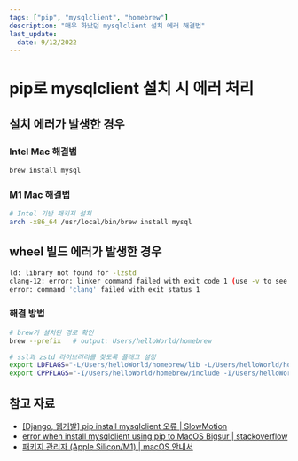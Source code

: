 ```yaml
---
tags: ["pip", "mysqlclient", "homebrew"]
description: "매우 화났던 mysqlclient 설치 에러 해결법"
last_update:
  date: 9/12/2022
---
```


# pip로 mysqlclient 설치 시 에러 처리

## 설치 에러가 발생한 경우

### Intel Mac 해결법

```bash showLineNumbers
brew install mysql
```

### M1 Mac 해결법

```bash showLineNumbers
# Intel 기반 패키지 설치
arch -x86_64 /usr/local/bin/brew install mysql
```

## wheel 빌드 에러가 발생한 경우

```bash showLineNumbers
ld: library not found for -lzstd
clang-12: error: linker command failed with exit code 1 (use -v to see invocation)
error: command 'clang' failed with exit status 1
```

### 해결 방법

```bash showLineNumbers
# brew가 설치된 경로 확인
brew --prefix   # output: Users/helloWorld/homebrew

# ssl과 zstd 라이브러리를 찾도록 플래그 설정
export LDFLAGS="-L/Users/helloWorld/homebrew/lib -L/Users/helloWorld/homebrew/opt/openssl/lib"
export CPPFLAGS="-I/Users/helloWorld/homebrew/include -I/Users/helloWorld/homebrew/opt/openssl/include"
```

## 참고 자료

- [[Django, 웹개발] pip install mysqlclient 오류 | SlowMotion](https://slow-motionn.tistory.com/12)
- [error when install mysqlclient using pip to MacOS Bigsur | stackoverflow](https://stackoverflow.com/questions/67767255/error-when-install-mysqlclient-using-pip-to-macos-bigsur)
- [패키지 관리자 (Apple Silicon/M1) | macOS 안내서](https://subicura.com/mac/dev/apple-silicon.html#apple-silicon-m1)
